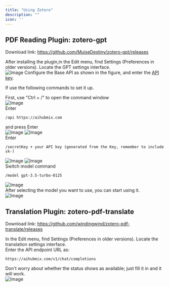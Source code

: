 ```yaml
---
title: "Using Zotero"
description: ""
icon: ''
---
```


## PDF Reading Plugin: zotero-gpt
Download link: https://github.com/MuiseDestiny/zotero-gpt/releases

After installing the plugin,in the Edit menu, find Settings (Preferences in older versions). Locate the GPT settings interface.  
![Image](../../public/cn/zotero9.png) 
Configure the Base API as shown in the figure, and enter the [API key](https://aihubmix.com/token).

If use the following commands to set it up. 

First, use "Ctrl + /" to open the command window  
![Image](../../public/cn/zotero1.png)  
Enter
```
/api https://aihubmix.com
```
and press Enter  
![Image](../../public/cn/zotero2.png) 
![Image](../../public/cn/zotero3.png)  
Enter
```
/secretKey + your API key (generated from the Key, remember to include sk-)
```
![Image](../../public/cn/zotero4.png) 
![Image](../../public/cn/zotero8.png)  
Switch model command  
```
/model gpt-3.5-turbo-0125 
```
![Image](../../public/cn/zotero6.png)  
After selecting the model you want to use, you can start using it.  
![Image](../../public/cn/zotero7.png)  

## Translation Plugin: zotero-pdf-translate
Download link: https://github.com/windingwind/zotero-pdf-translate/releases

In the Edit menu, find Settings (Preferences in older versions). Locate the translation settings interface.  
Enter the API endpoint URL as: 
```
https://aihubmix.com/v1/chat/completions
```  
Don't worry about whether the status shows as available; just fill it in and it will work.  
![Image](../../public/cn/zotero5.png) 